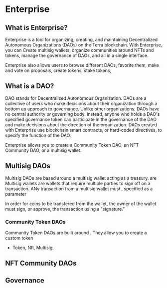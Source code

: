 # Enterprise

## What is Enterprise?

Enterprise is a tool for organizing, creating, and maintaining Decentralized Autonomous Organizations (DAOs) on the Terra blockchain. With Enterprise, you can Create multisig wallets, organize communities around NFTs and tokens, manage the governance of DAOs, and all in a single interface. 

Enterprise also allows users to browse different DAOs, favorite them, make and vote on proposals, create tokens, stake tokens, 

## What is a DAO?

DAO stands for Decentralized Autonomous Organization. DAOs are a collective of users who make decisions about their organization through a bottom up approach to governance. Unlike other organizations, DAOs have no central authority or governing body. Instead, anyone who holds a DAO's specified governance token can participate in the governance of the DAO and make decisions about the direction of the organization. DAOs created with Enterprise use blockchain smart contracts, or hard-coded directives, to specify the function of the DAO.


Enterprise allows you to create a Community Token DAO, an NFT Community DAO, or a multisig wallet.


## Multisig DAOs

Multisig DAOs are based around a multisig wallet acting as a treasury.  are 
Multisig wallets are wallets that require multiple parties to sign off on a transaction. ANy transaction from a multisig wallet must , specified as a parameter 

In order for coins to be transfered from the wallet, the owner of the wallet must sign, or approve,  the transaction using a "signature." 

### Community Token DAOs

Community Token DAOs are built around . They allow you to create a custom token 

- Token,
    Nft,
    Multisig,

## NFT Community DAOs


## Governance

